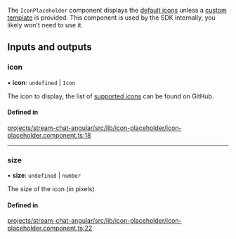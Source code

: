 The `IconPlaceholder` component displays the [default icons](./IconComponent.mdx) unless a [custom template](../services/CustomTemplatesService.mdx) is provided. This component is used by the SDK internally, you likely won't need to use it.

[//]: # "Start of generated content"
## Inputs and outputs 


### icon

• **icon**: `undefined` \| `Icon`

The icon to display, the list of [supported icons](https://github.com/GetStream/stream-chat-angular/tree/master/projects/stream-chat-angular/src/lib/icon/icon.component.ts) can be found on GitHub.

#### Defined in

[projects/stream-chat-angular/src/lib/icon-placeholder/icon-placeholder.component.ts:18](https://github.com/GetStream/stream-chat-angular/blob/c55542ea851d3833302603ecbc4802267c0bd768/projects/stream-chat-angular/src/lib/icon-placeholder/icon-placeholder.component.ts#L18)

___

### size

• **size**: `undefined` \| `number`

The size of the icon (in pixels)

#### Defined in

[projects/stream-chat-angular/src/lib/icon-placeholder/icon-placeholder.component.ts:22](https://github.com/GetStream/stream-chat-angular/blob/c55542ea851d3833302603ecbc4802267c0bd768/projects/stream-chat-angular/src/lib/icon-placeholder/icon-placeholder.component.ts#L22)

[//]: # "End of generated content"
